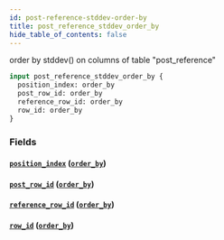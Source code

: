 ```yaml
---
id: post-reference-stddev-order-by
title: post_reference_stddev_order_by
hide_table_of_contents: false
---
```


order by stddev() on columns of table "post_reference"

```graphql
input post_reference_stddev_order_by {
  position_index: order_by
  post_row_id: order_by
  reference_row_id: order_by
  row_id: order_by
}
```

### Fields

#### [`position_index`](#) ([`order_by`](../enums/order-by))

#### [`post_row_id`](#) ([`order_by`](../enums/order-by))

#### [`reference_row_id`](#) ([`order_by`](../enums/order-by))

#### [`row_id`](#) ([`order_by`](../enums/order-by))
